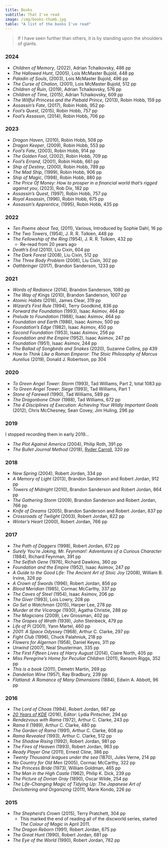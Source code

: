 ```yaml
---
title: Books
subtitle: That I've read
image: /img/books-thumb.jpg
table: "A list of the books I've read"
---
```


> If I have seen further than others, it is by standing upon the shoulders of giants.


### 2024

* _Children of Memory_, (2022), Adrian Tchaikovsky, 486 pp
* _The Hallowed Hunt_, (2005), Lois McMaster Bujold, 448 pp
* _Paladin of Souls_, (2003), Lois McMaster Bujold, 496 pp
* _The Curse of Chalion_, (2001), Lois McMaster Bujold, 512 pp
* _Children of Ruin_, (2019), Adrian Tchaikovsky, 576 pp
* _Children of Time_, (2015), Adrian Tchaikovsky, 609 pp
* _The Willful Princess and the Piebald Prince_, (2013), Robin Hobb, 159 pp
* _Assassin's Fate_, (2017), Robin Hobb, 952 pp
* _Fool's Quest_, (2015), Robin Hobb, 757 pp
* _Fool's Assassin_, (2014), Robin Hobb, 706 pp

### 2023

* _Dragon Haven_, (2010), Robin Hobb, 508 pp
* _Dragon Keeper_, (2009), Robin Hobb, 553 pp
* _Fool's Fate_, (2003), Robin Hobb, 914 pp
* _The Golden Fool_, (2002), Robin Hobb, 709 pp
* _Fool's Errand_, (2001), Robin Hobb, 661 pp
* _Ship of Destiny_, (2000), Robin Hobb, 789 pp
* _The Mad Ship_, (1999), Robin Hobb, 906 pp
* _Ship of Magic_, (1998), Robin Hobb, 880 pp
* _The Price Of Money: How to prosper in a financial world that’s rigged against you_, (2023), Rob Dix, 182 pp
* _Assassin's Quest_, (1997), Robin Hobb, 757 pp
* _Royal Assassin_, (1996), Robin Hobb, 675 pp
* _Assassin's Apprentice_, (1995), Robin Hobb, 435 pp

### 2022

* _Ten Poems about Tea_, (2011), Various, Introduced by Sophie Dahl, 16 pp
* _The Two Towers_, (1954), J. R. R. Tolkien,  448 pp
* _The Fellowship of the Ring_ (1954), J. R. R. Tolkien, 432 pp
  * Re-read from 20 years ago
* _Death's End_ (2010), Liu Cixin, 604 pp
* _The Dark Forest_ (2008), Liu Cixin, 512 pp
* _The Three Body Problem_ (2006), Liu Cixin, 302 pp
* _Oathbringer_ (2017), Brandon Sanderson, 1233 pp

### 2021

* _Words of Radiance_ (2014), Brandon Sanderson, 1080 pp
* _The Way of Kings_ (2010), Brandon Sanderson, 1007 pp
* _Atomic Habits_ (2018), James Clear, 319 pp
* _Wizard's First Rule_ (1994), Terry Goodkind, 836 pp
* _Forward the Foundation_ (1993), Isaac Asimov, 464 pp
* _Prelude to Foundation_ (1988), Isaac Asimov, 464 pp
* _Foundation and Earth_ (1986), Isaac Asimov, 500 pp
* _Foundation's Edge_ (1982), Isaac Asimov, 450 pp
* _Second Foundation_ (1953), Isaac Asimov, 256 pp
* _Foundation and the Empire_ (1952), Isaac Asimov, 247 pp
* _Foundation_ (1951), Isaac Asimov, 244 pp
* _The Ballad of Songbirds and Snakes_ (2020), Suzanne Collins, pp 439
* _How to Think Like a Roman Emperor: The Stoic Philosophy of Marcus Aurelius_ (2019), Donald J. Robertson, pp 304

### 2020

* _To Green Angel Tower: Storm_ (1993), Tad Williams, Part 2, total 1083 pp
* _To Green Angel Tower: Siege_ (1993), Tad Williams, Part 1
* _Stone of Farewell_ (1990), Tad Williams, 589 pp
* _The Dragonbone Chair_ (1988), Tad Williams, 672 pp
* _The 4 Disciplines of Execution: Achieving Your Wildly Important Goals_ (2012),  Chris McChesney, Sean Covey, Jim Huling, 296 pp

### 2019

I stopped recording them in early 2019...

* _The Plot Against America_ (2004), Philip Roth, 391 pp
* _The Bullet Journal Method_ (2018), [Ryder Carroll](https://bulletjournal.com/), 320 pp

### 2018

* _New Spring_ (2004), Robert Jordan, 334 pp
* _A Memory of Light_ (2013), Brandon Sanderson and Robert Jordan, 912 pp
* _Towers of Midnight_ (2010), Brandon Sanderson and Robert Jordan, 864 pp
* _The Gathering Storm_ (2009), Brandon Sanderson and Robert Jordan, 766 pp
* _Knife of Dreams_ (2005), Brandon Sanderson and Robert Jordan, 837 pp
* _Crossroads of Twilight_ (2003), Robert Jordan, 822 pp
* _Winter's Heart_ (2000), Robert Jordan, 766 pp

### 2017

* _The Path of Daggers_ (1998), Robert Jordan, 672 pp
* _Surely You're Joking, Mr. Feynman!: Adventures of a Curious Character_ (1984), Richard Feynman, 391 pp
* _The Selfish Gene_ (1976), Richard Dawkins, 360 pp
* _Foundation and the Empire_ (1952), Isaac Asimov, 247 pp
* _A Guide to the Good Life: The Ancient Art of Stoic Joy_ (2008), William B. Irvine, 326 pp
* _A Crown of Swords_ (1996), Robert Jordan, 856 pp
* _Blood Meridian_ (1985), Cormac McCarthy, 337 pp
* _The Caves of Steel_ (1954), Isaac Asimov, 206 pp
* _The Giver_ (1993), Lois Lowry, 208 pp
* _Go Set a Watchman_ (2015), Harper Lee, 278 pp
* _Murder at the Vicarage_ (1930), Agatha Christie, 288 pp
* _The Magicians_ (2009), Lev Grossman, 402 pp
* _The Grapes of Wrath_ (1939), John Steinbeck, 479 pp
* _Life of Pi_ (2001), Yann Martel, 460 pp
* _2001: A Space Odyssey_ (1968), Arthur C. Clarke, 297 pp
* _Fight Club_ (1996), Chuck Palahniuk, 218 pp
* _Flowers for Algernon_ (1958), Daniel Keyes, 311 pp
* _Unwind_ (2007), Neal Shusterman, 335 pp
* _The First Fifteen Lives of Harry August_ (2014), Claire North, 405 pp
* _Miss Peregrine’s Home for Peculiar Children_ (2011), Ransom Riggs, 352 pp
* _This is a book_ (2011), Demetri Martin, 269 pp
* _Dandelion Wine_ (1957), Ray Bradbury, 239 pp
* _Flatland: A Romance of Many Dimensions_ (1884), Edwin A. Abbott, 96 pp

### 2016

* _The Lord of Choas_ (1994), Robert Jordan, 987 pp
* [_20 Years of KDE_](https://20years.kde.org/book/) (2016), Editor: Lydia Pintscher, 294 pp
* _Rendezvous with Rama_ (1972), Arthur C. Clarke, 243 pp
* _Rama II_ (1989), Arthur C. Clarke, 480 pp
* _The Garden of Rama_ (1991), Arthur C. Clarke, 608 pp
* _Rama Revealed_ (1993), Arthur C. Clarke, 512 pp
* _The Shadow Rising_ (1992), Robert Jordan, 981 pp
* _The Fires of Heaven_ (1993), Robert Jordan, 963 pp
* _Ready Player One_ (2011), Ernest Cline, 386 pp
* _Twenty Thousand leagues under the sea_ (1870), Jules Verne, 214 pp
* _No Country for Old Men_ (2005), Cormac McCarthy, 322 pp
* _The Princess Bride_ (1973), William Goldman, 465 pp
* _The Man in the High Castle_ (1962), Philip K. Dick, 239 pp
* _The Picture of Dorian Gray_ (1890), Oscar Wilde, 254 pp
* _The Life-Changing Magic of Tidying Up: The Japanese Art of Decluttering and Organizing_ (2011), Marie Kondo, 226 pp

### 2015

* _The Shepherd's Crown_ (2015), Terry Pratchett, 304 pp
  * This marked the end of reading all of the discworld series, started _The Colour of Magic_ in April 2011.
* _The Dragon Reborn_ (1991), Robert Jordan, 675 pp
* _The Great Hunt_ (1990), Robert Jordan, 681 pp
* _The Eye of the World_ (1990), Robert Jordan, 782 pp
